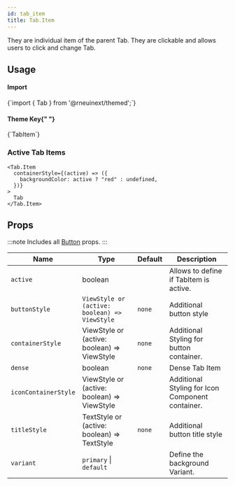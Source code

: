 ```yaml
---
id: tab_item
title: Tab.Item
---
```



<IconsStyle />

They are individual item of the parent Tab.
They are clickable and allows users to click and change Tab.

## Usage

<div class="row inline-flex-center">
  <div class="col col--3">
    <h4>Import</h4>
  </div>
  <div class="col col--9">
    <CodeBlock>{`import { Tab } from '@rneuinext/themed';`}</CodeBlock>
  </div>
  <div class="col col--3">
    <h4>
      Theme Key{" "}
      <a href="../customizing#using-themeprovider">
        <BiInfoCircle />
      </a>
    </h4>
  </div>
  <div class="col col--9">
    <CodeBlock>{`TabItem`}</CodeBlock>
  </div>
</div>

### Active Tab Items

```tsx
<Tab.Item
  containerStyle={(active) => ({
    backgroundColor: active ? "red" : undefined,
  })}
>
  Tab
</Tab.Item>
```

## Props

:::note
Includes all [Button](button#props) props.
:::

<div class='table-responsive'>

| Name                 | Type                                          | Default | Description                                      |
| -------------------- | --------------------------------------------- | ------- | ------------------------------------------------ |
| `active`             | boolean                                       |         | Allows to define if TabItem is active.           |
| `buttonStyle`        | `ViewStyle or (active: boolean) => ViewStyle` | `none`  | Additional button style                          |
| `containerStyle`     | ViewStyle or (active: boolean) => ViewStyle   | `none`  | Additional Styling for button container.         |
| `dense`              | boolean                                       | `none`  | Dense Tab Item                                   |
| `iconContainerStyle` | ViewStyle or (active: boolean) => ViewStyle   |         | Additional Styling for Icon Component container. |
| `titleStyle`         | TextStyle or (active: boolean) => TextStyle   | `none`  | Additional button title style                    |
| `variant`            | `primary` \| `default`                        |         | Define the background Variant.                   |

</div>
